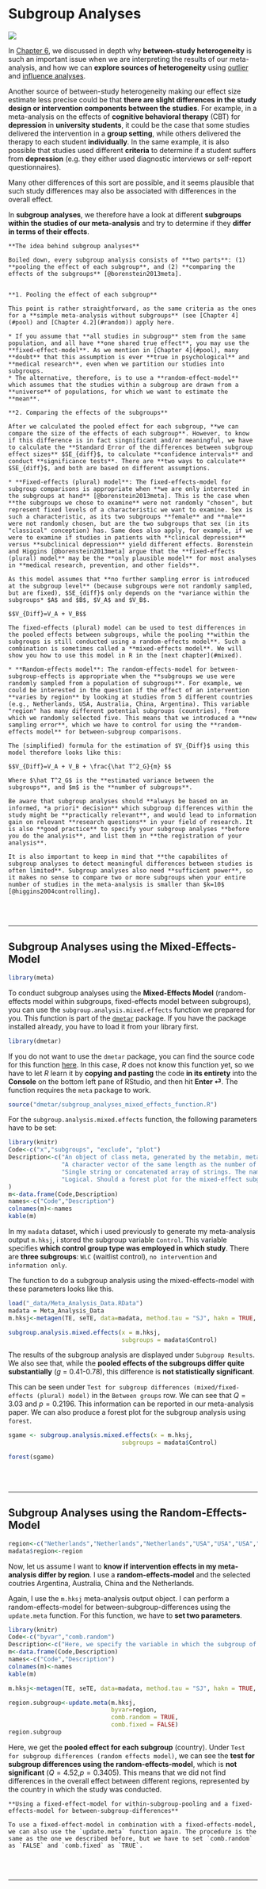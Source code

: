 # Subgroup Analyses {#subgroup}

![](_figs/subgroup.jpg)

In [Chapter 6](#heterogeneity), we discussed in depth why **between-study heterogeneity** is such an important issue when we are interpreting the results of our meta-analysis, and how we can **explore sources of heterogeneity** using [outlier](#outliers) and [influence analyses](#influenceanalyses). 

Another source of between-study heterogeneity making our effect size estimate less precise could be that **there are slight differences in the study design or intervention components between the studies**. For example, in a meta-analysis on the effects of **cognitive behavioral therapy** (CBT) for **depression** in **university students**, it could be the case that some studies delivered the intervention in a **group setting**, while others delivered the therapy to each student **individually**. In the same example, it is also possible that studies used different **criteria** to determine if a student suffers from **depression** (e.g. they either used diagnostic interviews or self-report questionnaires). 

Many other differences of this sort are possible, and it seems plausible that such study differences may also be associated with differences in the overall effect. 

In **subgroup analyses**, we therefore have a look at different **subgroups within the studies of our meta-analysis** and try to determine if they **differ in terms of their effects**.

```block
**The idea behind subgroup analyses**

Boiled down, every subgroup analysis consists of **two parts**: (1) **pooling the effect of each subgroup**, and (2) **comparing the effects of the subgroups** [@borenstein2013meta].


**1. Pooling the effect of each subgroup**

This point is rather straightforward, as the same criteria as the ones for a **simple meta-analysis without subgroups** (see [Chapter 4](#pool) and [Chapter 4.2](#random)) apply here.

* If you assume that **all studies in subgroup** stem from the same population, and all have **one shared true effect**, you may use the **fixed-effect-model**. As we mention in [Chapter 4](#pool), many **doubt** that this assumption is ever **true in psychological** and **medical research**, even when we partition our studies into subgroups.
* The alternative, therefore, is to use a **random-effect-model** which assumes that the studies within a subgroup are drawn from a **universe** of populations, for which we want to estimate the **mean**.

**2. Comparing the effects of the subgroups**

After we calculated the pooled effect for each subgroup, **we can compare the size of the effects of each subgroup**. However, to know if this difference is in fact singnificant and/or meaningful, we have to calculate the **Standard Error of the differences between subgroup effect sizes** $SE_{diff}$, to calculate **confidence intervals** and conduct **significance tests**. There are **two ways to calculate** $SE_{diff}$, and both are based on different assumptions. 

* **Fixed-effects (plural) model**: The fixed-effects-model for subgroup comparisons is appropriate when **we are only interested in the subgroups at hand** [@borenstein2013meta]. This is the case when **the subgroups we chose to examine** were not randomly "chosen", but represent fixed levels of a characteristic we want to examine. Sex is such a characteristic, as its two subgroups **female** and **male** were not randomly chosen, but are the two subgroups that sex (in its "classical" conception) has. Same does also apply, for example, if we were to examine if studies in patients with **clinical depression** versus **subclinical depression** yield different effects. Borenstein and Higgins [@borenstein2013meta] argue that the **fixed-effects (plural) model** may be the **only plausible model** for most analyses in **medical research, prevention, and other fields**. 

As this model assumes that **no further sampling error is introduced at the subgroup level** (because subgroups were not randomly sampled, but are fixed), $SE_{diff}$ only depends on the *variance within the subgroups* $A$ and $B$, $V_A$ and $V_B$.

$$V_{Diff}=V_A + V_B$$

The fixed-effects (plural) model can be used to test differences in the pooled effects between subgroups, while the pooling **within the subgroups is still conducted using a random-effects model**. Such a combination is sometimes called a **mixed-effects model**. We will show you how to use this model in R in the [next chapter](#mixed).

* **Random-effects model**: The random-effects-model for between-subgroup-effects is appropriate when the **subgroups we use were randomly sampled from a population of subgroups**. For example, we could be interested in the question if the effect of an intervention **varies by region** by looking at studies from 5 different countries (e.g., Netherlands, USA, Australia, China, Argentina). This variable "region" has many different potential subgroups (countries), from which we randomly selected five. This means that we introduced a **new sampling error**, which we have to control for using the **random-effects model** for between-subgroup comparisons.

The (simplified) formula for the estimation of $V_{Diff}$ using this model therefore looks like this:

$$V_{Diff}=V_A + V_B + \frac{\hat T^2_G}{m} $$

Where $\hat T^2_G$ is the **estimated variance between the subgroups**, and $m$ is the **number of subgroups**. 
```

```block
Be aware that subgroup analyses should **always be based on an informed, *a priori* decision** which subgroup differences within the study might be **practically relevant**, and would lead to information gain on relevant **research questions** in your field of research. It is also **good practice** to specify your subgroup analyses **before you do the analysis**, and list them in **the registration of your analysis**. 

It is also important to keep in mind that **the capabilites of subgroup analyses to detect meaningful differences between studies is often limited**. Subgroup analyses also need **sufficient power**, so it makes no sense to compare two or more subgroups when your entire number of studies in the meta-analysis is smaller than $k=10$ [@higgins2004controlling].

```

<br><br>

---


## Subgroup Analyses using the Mixed-Effects-Model {#mixed}

```r
library(meta)
```

To conduct subgroup analyses using the **Mixed-Effects Model** (random-effects model within subgroups, fixed-effects model between subgroups), you can use the `subgroup.analysis.mixed.effects` function we prepared for you. This function is part of the [`dmetar`](#dmetar) package. If you have the package installed already, you have to load it from your library first.

```r
library(dmetar)
```

If you do not want to use the `dmetar` package, you can find the source code for this function [here](https://raw.githubusercontent.com/MathiasHarrer/dmetar/master/R/subgroup_analyses_mixed_effects_function.R). In this case, *R* does not know this function yet, so we have to let *R* learn it by **copying and pasting** the code **in its entirety** into the **Console** on the bottom left pane of RStudio, and then hit **Enter ⏎**. The function requires the `meta` package to work.

```r
source("dmetar/subgroup_analyses_mixed_effects_function.R")

```

For the `subgroup.analysis.mixed.effects` function, the following parameters have to be set:

```r
library(knitr)
Code<-c("x","subgroups", "exclude", "plot")
Description<-c("An object of class meta, generated by the metabin, metagen, metacont, metacor, metainc, or metaprop function.",
               "A character vector of the same length as the number of studies within the meta-analysis, with a unique code for the subgroup each study belongs to. Must have the same order as the studies in the meta object.",
               "Single string or concatenated array of strings. The name(s) of the subgroup levels to be excluded from the subgroup analysis. If 'none' (default), all subgroup levels are used for the analysis.",
               "Logical. Should a forest plot for the mixed-effect subgroup analysis be generated? Calls the forest.meta function internally. TRUE by default."
)
m<-data.frame(Code,Description)
names<-c("Code","Description")
colnames(m)<-names
kable(m)
```

In my `madata` dataset, which i used previously to generate my meta-analysis output `m.hksj`, i stored the subgroup variable `Control`. This variable specifies **which control group type was employed in which study**. There are **three subgroups**: `WLC` (waitlist control), `no intervention` and `information only`.

The function to do a subgroup analysis using the mixed-effects-model with these parameters looks like this.

```r
load("_data/Meta_Analysis_Data.RData")
madata = Meta_Analysis_Data
m.hksj<-metagen(TE, seTE, data=madata, method.tau = "SJ", hakn = TRUE, studlab = paste(Author), comb.random = TRUE)
```

```r
subgroup.analysis.mixed.effects(x = m.hksj,
                                subgroups = madata$Control)
```

The results of the subgroup analysis are displayed under `Subgroup Results`. We also see that, while the **pooled effects of the subgroups differ quite substantially** ($g$ = 0.41-0.78), this difference is **not statistically significant**. 

This can be seen under `Test for subgroup differences (mixed/fixed-effects (plural) model)` in the `Between groups` row. We can see that $Q=3.03$ and $p=0.2196$. This information can be reported in our meta-analysis paper. We can also produce a forest plot for the subgroup analysis using `forest`.

```r
sgame <- subgroup.analysis.mixed.effects(x = m.hksj,
                                subgroups = madata$Control)

forest(sgame)
```


<br><br>

---

## Subgroup Analyses using the Random-Effects-Model

```r
region<-c("Netherlands","Netherlands","Netherlands","USA","USA","USA","USA","Argentina","Argentina","Argentina","Australia","Australia","Australia","China","China","China","China","China")
madata$region<-region
```

Now, let us assume I want to **know if intervention effects in my meta-analysis differ by region**. I use a **random-effects-model** and the selected coutries Argentina, Australia, China and the Netherlands.

Again, I use the `m.hksj` meta-analysis output object. I can perform a random-effects-model for between-subgroup-differences using the `update.meta` function. For this function, we have to **set two parameters**.

```r
library(knitr)
Code<-c("byvar","comb.random")
Description<-c("Here, we specify the variable in which the subgroup of each study is stored","Weather we want to use a random-effects-model for between-subgroup-differences. In this case, we have to set comb.random = TRUE")
m<-data.frame(Code,Description)
names<-c("Code","Description")
colnames(m)<-names
kable(m)
```


```r
m.hksj<-metagen(TE, seTE, data=madata, method.tau = "SJ", hakn = TRUE, studlab = paste(Author), comb.random = TRUE)
```

```r
region.subgroup<-update.meta(m.hksj, 
                             byvar=region, 
                             comb.random = TRUE, 
                             comb.fixed = FALSE)
region.subgroup
```

Here, we get the **pooled effect for each subgroup** (country). Under `Test for subgroup differences (random effects model)`, we can see the **test for subgroup differences using the random-effects-model**, which is **not significant** ($Q=4.52$,$p=0.3405$). This means that we did not find differences in the overall effect between different regions, represented by the country in which the study was conducted.

```block
**Using a fixed-effect-model for within-subgroup-pooling and a fixed-effects-model for between-subgroup-differences**

To use a fixed-effect-model in combination with a fixed-effects-model, we can also use the `update.meta` function again. The procedure is the same as the one we described before, but we have to set `comb.random` as `FALSE` and `comb.fixed` as `TRUE`.
```

<br><br>

---


